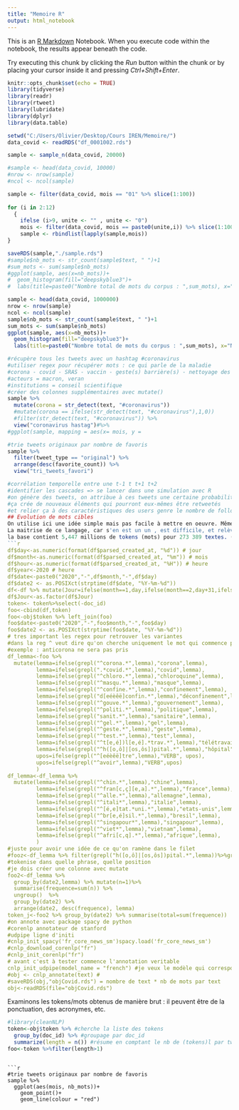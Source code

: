 ```yaml
---
title: "Memoire R"
output: html_notebook
---
```


This is an [R Markdown](http://rmarkdown.rstudio.com) Notebook. When you execute code within the notebook, the results appear beneath the code. 

Try executing this chunk by clicking the *Run* button within the chunk or by placing your cursor inside it and pressing *Ctrl+Shift+Enter*. 
```r
knitr::opts_chunk$set(echo = TRUE)
library(tidyverse)
library(readr)
library(rtweet)
library(lubridate)
library(dplyr)
library(data.table)
```

```r
setwd("C:/Users/Olivier/Desktop/Cours IREN/Memoire/")
data_covid <- readRDS("df_0001002.rds")
```


```r
sample <- sample_n(data_covid, 20000)
```

```r
#sample <- head(data_covid, 10000)
#nrow <- nrow(sample)
#ncol <- ncol(sample)

sample <- filter(data_covid, mois == "01" %>% slice(1:100))
                 
for (i in 2:12) 
  { 
    ifelse (i>9, unite <- "" , unite <- "0")
    mois <- filter(data_covid, mois == paste0(unite,i)) %>% slice(1:100)
    sample <- rbindlist(lapply(sample,mois))
}

saveRDS(sample,"./sample.rds")
#sample$nb_mots <- str_count(sample$text, " ")+1
#sum_mots <- sum(sample$nb_mots)
#ggplot(sample, aes(x=nb_mots))+
#  geom_histogram(fill="deepskyblue3")+
#  labs(title=paste0("Nombre total de mots du corpus : ",sum_mots), x="Nombre de mots par post", y="Fréquence")
```

```r
sample <- head(data_covid, 1000000)
nrow <- nrow(sample)
ncol <- ncol(sample)
sample$nb_mots <- str_count(sample$text, " ")+1
sum_mots <- sum(sample$nb_mots)
ggplot(sample, aes(x=nb_mots))+
  geom_histogram(fill="deepskyblue3")+
  labs(title=paste0("Nombre total de mots du corpus : ",sum_mots), x="Nombre de mots par post", y="Fréquence")
```

```r
#récupère tous les tweets avec un hashtag #coronavirus
#utiliser regex pour récupérer mots : ce qui parle de la maladie
#corona - covid - SRAS - vaccin - geste(s) barrière(s) - nettoyage des mains - masque - gel - hydroalcoolique
#acteurs = macron, veran
#institutions = conseil scientifique
#créer des colonnes supplémentaires avec mutate()
sample %>%
  mutate(corona = str_detect(text, "#coronavirus"))
  #mutate(corona == ifelse(str_detect(text, "#coronavirus"),1,0))
  #filter(str_detect(text, "#coronavirus")) %>%
  view("coronavirus hastag")#%>%
#ggplot(sample, mapping = aes(x= mois, y = 
```


```r
#trie tweets originaux par nombre de favoris
sample %>%
  filter(tweet_type == "original") %>%
  arrange(desc(favorite_count)) %>%
  view("tri_tweets_favori")

#corrélation temporelle entre une t-1 t t+1 t+2
#identifier les cascades => se lancer dans une simulation avec R
#on génère des tweets, on attribue à ces tweets une certaine probabilité d'et^re cité/tweeté
#ça crée de nouveaux éléments qui pourront eux-mêmes être retweetés
#et relier ça à des caractéristiques des users genre le nombre de followers => se focaliser sur les comptes eux-mêmes
## Evolution de mots cibles
On utilise ici une idée simple mais pas facile à mettre en oeuvre. Même en lemmatisant de nombreux mots proches seront considéré comme distincts : mille-feuilles, millesfeuilles, millefeuille, milles-feuilles, . Pir encore : corona, coronavirus, coronavir, coronarvirus etc... La simplicité de la méthode consiste à définir des motifs. Ici la racine est *corona* le * représente n'importe qu'elle caractère, on aurait pu réduire à coron, mais on aurait fait une confusion avec coroner. Ce principe est systématiser dans la méthode des regex, ou expressions régulières, où un jeu de convention limitée, permet de détruire une grande variété de motifs morphologique : un numero de téléphone, une url, un prix, .
La maitrise de ce langage, car s'en est un un , est difficile, et relève plus de l'art que de la science, un art de résolution de problème logique. Mais même avec des expressions simples, élémentaires, on peut réaliser des tâche intéressantes.
la base contient 5,447 millions de tokens (mots) pour 273 389 textes. (ce n'est pas exact c'est le double il faut redonner les valeurs exactes)
```r
df$day<-as.numeric(format(df$parsed_created_at, "%d")) # jour
df$month<-as.numeric(format(df$parsed_created_at, "%m")) # mois
df$hour<-as.numeric(format(df$parsed_created_at, "%H")) # heure
df$year<-2020 # heure
df$date<-paste0("2020","-",df$month,"-",df$day)
df$date2 <- as.POSIXct(strptime(df$date, "%Y-%m-%d"))
df<-df %>% mutate(Jour=ifelse(month==1,day,ifelse(month==2,day+31,ifelse(month==3,day+59,ifelse(month==4, day+90,ifelse(month==5,120+day,151+day))))))
df$Jour<-as.factor(df$Jour)
token<- token%>%select(-doc_id)
foo<-cbind(df,token)
foo<-obj$token %>% left_join(foo)
foo$date<-paste0("2020","-",foo$month,"-",foo$day)
foo$date2 <- as.POSIXct(strptime(foo$date, "%Y-%m-%d"))
# tres important les regex pour retrouver les variantes
#dans la reg ^ veut dire qu'on cherche uniquement le mot qui commence par ^mot
#exemple : anticorona ne sera pas pris
df_lemma<-foo %>%
  mutate(lemma=ifelse(grepl("^corona.*",lemma),"corona",lemma),
         lemma=ifelse(grepl(".*covid.*",lemma),"covid",lemma),
         lemma=ifelse(grepl("^chloro.*",lemma),"chloroquine",lemma),
         lemma=ifelse(grepl("^masqu.*",lemma),"masque",lemma),
         lemma=ifelse(grepl("^confine.*",lemma),"confinement",lemma),
         lemma=ifelse(grepl("d[eéèêë]confin.*",lemma),"déconfinement",lemma),
         lemma=ifelse(grepl("^gouve.*",lemma),"gouvernement",lemma),
         lemma=ifelse(grepl("^politi.*",lemma),"politique",lemma),
         lemma=ifelse(grepl("sanit.*",lemma),"sanitaire",lemma),
         lemma=ifelse(grepl("^gel.*",lemma),"gel",lemma),
         lemma=ifelse(grepl("^geste.*",lemma),"geste",lemma),
         lemma=ifelse(grepl("^test.*",lemma),"test",lemma),
         lemma=ifelse(grepl("^t[e,é])l[e,é].*trav.*",lemma),"télétravail",lemma),
         lemma=ifelse(grepl("^h([o,ô]|[os,ôs])pital.*",lemma),"hôpital",lemma),
         upos=ifelse(grepl("^[eéèêë]tre",lemma),"VERB", upos),
         upos=ifelse(grepl("^avoir",lemma),"VERB",upos)
         )
df_lemma<-df_lemma %>%
  mutate(lemma=ifelse(grepl("^chin.*",lemma),"chine",lemma),
         lemma=ifelse(grepl("^fran[c,ç][e,a].*",lemma),"france",lemma),
         lemma=ifelse(grepl("^alle.*",lemma),"allemagne",lemma),
         lemma=ifelse(grepl("^itali*",lemma),"italie",lemma),
         lemma=ifelse(grepl("^[é,e]tat.*uni.*",lemma),"etats-unis",lemma),
         lemma=ifelse(grepl("^br[e,é]sil.*",lemma),"bresil",lemma),
         lemma=ifelse(grepl("^singapour*",lemma),"singapour",lemma),
         lemma=ifelse(grepl("^viet*",lemma),"vietnam",lemma),
         lemma=ifelse(grepl("^afri[c,q].*",lemma),"afrique",lemma),
         )
#juste pour avoir une idée de ce qu'on ramène dans le filet
#fooz<-df_lemma %>% filter(grepl("h([o,ô]|[os,ôs])pital.*",lemma))%>%group_by(lemma) %>% mutate(n=1)%>% summarise(n=sum(n))
#tokenise dans quelle phrase, quelle position
#je dois créer une colonne avec mutate
foo2<-df_lemma %>%
  group_by(date2,lemma) %>% mutate(n=1)%>%
  summarise(frequence=sum(n)) %>%
  ungroup()  %>%
  group_by(date2) %>%
  arrange(date2, desc(frequence), lemma)
token_j<-foo2 %>% group_by(date2) %>% summarise(total=sum(frequence))
#on annote avec package spacy de python
#corenlp annotateur de stanford
#udpipe ligne d'initi
#cnlp_init_spacy('fr_core_news_sm')spacy.load('fr_core_news_sm')
#cnlp_download_corenlp("fr")
#cnlp_init_corenlp("fr")
# avant c'est à tester commence l'annotation veritable
cnlp_init_udpipe(model_name = "french") #je veux le modèle qui correspond au FR
#obj <- cnlp_annotate(text) #
#saveRDS(obj,"objCovid.rds") = nombre de text * nb de mots par text
obj<-readRDS(file="objCovid.rds")
```
Examinons les tokens/mots obtenus de manière brut : il peuvent être de la ponctuation,  des acronymes, etc.
```r
#library(cleanNLP) 
token<-obj$token %>% #cherche la liste des tokens
  group_by(doc_id) %>% #groupage par doc_id
  summarize(length = n()) #résume en comptant le nb de (tokens)l par tweet
foo<-token %>%filter(length>1)

```
```

```r
#trie tweets originaux par nombre de favoris
sample %>%
  ggplot(aes(mois, nb_mots))+
    geom_point()+
    geom_line(colour = "red")
```
